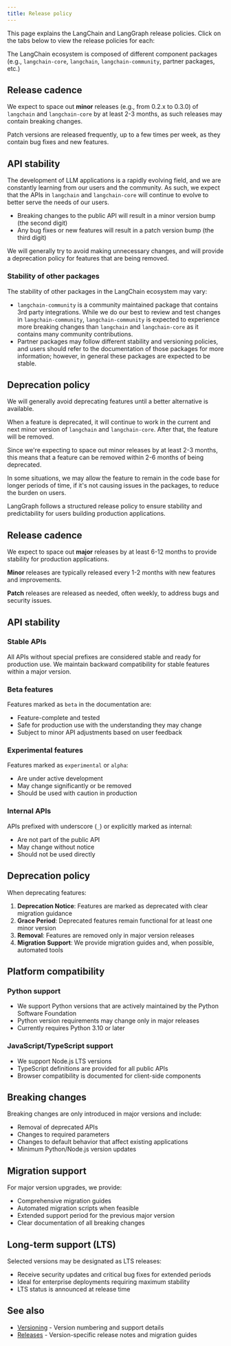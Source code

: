 ```yaml
---
title: Release policy
---
```



<AlphaCallout />

This page explains the LangChain and LangGraph release policies. Click on the tabs below to view the release policies for each:

<Tabs>
<Tab title="LangChain">

The LangChain ecosystem is composed of different component packages (e.g., `langchain-core`, `langchain`, `langchain-community`, partner packages, etc.)

## Release cadence

We expect to space out **minor** releases (e.g., from 0.2.x to 0.3.0) of `langchain` and `langchain-core` by at least 2-3 months, as such releases may contain breaking changes.

Patch versions are released frequently, up to a few times per week, as they contain bug fixes and new features.

## API stability

The development of LLM applications is a rapidly evolving field, and we are constantly learning from our users and the community. As such, we expect that the APIs in `langchain` and `langchain-core` will continue to evolve to better serve the needs of our users.

- Breaking changes to the public API will result in a minor version bump (the second digit)
- Any bug fixes or new features will result in a patch version bump (the third digit)

We will generally try to avoid making unnecessary changes, and will provide a deprecation policy for features that are being removed.

### Stability of other packages

The stability of other packages in the LangChain ecosystem may vary:

- `langchain-community` is a community maintained package that contains 3rd party integrations. While we do our best to review and test changes in `langchain-community`, `langchain-community` is expected to experience more breaking changes than `langchain` and `langchain-core` as it contains many community contributions.
- Partner packages may follow different stability and versioning policies, and users should refer to the documentation of those packages for more information; however, in general these packages are expected to be stable.

## Deprecation policy

We will generally avoid deprecating features until a better alternative is available.

When a feature is deprecated, it will continue to work in the current and next minor version of `langchain` and `langchain-core`. After that, the feature will be removed.

Since we're expecting to space out minor releases by at least 2-3 months, this means that a feature can be removed within 2-6 months of being deprecated.

In some situations, we may allow the feature to remain in the code base for longer periods of time, if it's not causing issues in the packages, to reduce the burden on users.

</Tab>

<Tab title="LangGraph">
LangGraph follows a structured release policy to ensure stability and predictability for users building production applications.

## Release cadence

We expect to space out **major** releases by at least 6-12 months to provide stability for production applications.

**Minor** releases are typically released every 1-2 months with new features and improvements.

**Patch** releases are released as needed, often weekly, to address bugs and security issues.

## API stability

### Stable APIs

All APIs without special prefixes are considered stable and ready for production use. We maintain backward compatibility for stable features within a major version.

### Beta features

Features marked as `beta` in the documentation are:

- Feature-complete and tested
- Safe for production use with the understanding they may change
- Subject to minor API adjustments based on user feedback

### Experimental features

Features marked as `experimental` or `alpha`:

- Are under active development
- May change significantly or be removed
- Should be used with caution in production

### Internal APIs

APIs prefixed with underscore (`_`) or explicitly marked as internal:

- Are not part of the public API
- May change without notice
- Should not be used directly

## Deprecation policy

When deprecating features:

1. **Deprecation Notice**: Features are marked as deprecated with clear migration guidance
2. **Grace Period**: Deprecated features remain functional for at least one minor version
3. **Removal**: Features are removed only in major version releases
4. **Migration Support**: We provide migration guides and, when possible, automated tools

## Platform compatibility

### Python support

- We support Python versions that are actively maintained by the Python Software Foundation
- Python version requirements may change only in major releases
- Currently requires Python 3.10 or later

### JavaScript/TypeScript support

- We support Node.js LTS versions
- TypeScript definitions are provided for all public APIs
- Browser compatibility is documented for client-side components

## Breaking changes

Breaking changes are only introduced in major versions and include:
- Removal of deprecated APIs
- Changes to required parameters
- Changes to default behavior that affect existing applications
- Minimum Python/Node.js version updates

## Migration support

For major version upgrades, we provide:
- Comprehensive migration guides
- Automated migration scripts when feasible
- Extended support period for the previous major version
- Clear documentation of all breaking changes

## Long-term support (LTS)

Selected versions may be designated as LTS releases:
- Receive security updates and critical bug fixes for extended periods
- Ideal for enterprise deployments requiring maximum stability
- LTS status is announced at release time

</Tab>
</Tabs>

## See also

- [Versioning](/oss/javascript/versioning) - Version numbering and support details
- [Releases](/oss/javascript/releases) - Version-specific release notes and migration guides